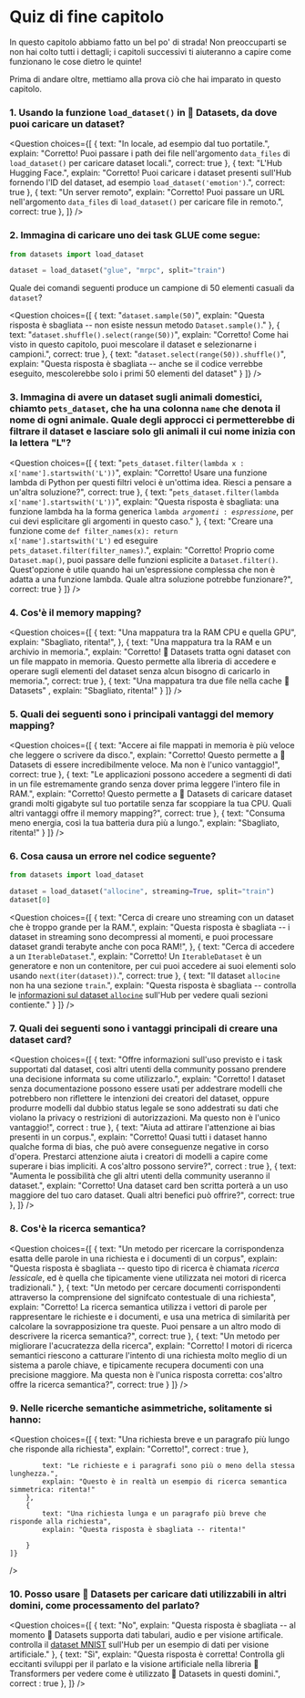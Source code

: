 <!-- DISABLE-FRONTMATTER-SECTIONS -->

# Quiz di fine capitolo

In questo capitolo abbiamo fatto un bel po' di strada! Non preoccuparti se non hai colto tutti i dettagli; i capitoli successivi ti aiuteranno a capire come funzionano le cose dietro le quinte!

Prima di andare oltre, mettiamo alla prova ciò che hai imparato in questo capitolo.

### 1. Usando la funzione `load_dataset()` in 🤗 Datasets, da dove puoi caricare un dataset?

<Question
	choices={[
		{
			text: "In locale, ad esempio dal tuo portatile.",
			explain: "Corretto! Puoi passare i path dei file nell'argomento <code>data_files</code> di <code>load_dataset()</code> per caricare dataset locali.",
			correct: true
		},
		{
			text: "L'Hub Hugging Face.",
			explain: "Corretto! Puoi caricare i dataset presenti sull'Hub fornendo l'ID del dataset, ad esempio <code>load_dataset('emotion')</code>.",
			correct: true
		},
		{
			text: "Un server remoto",
			explain: "Corretto! Puoi passare un URL nell'argomento <code>data_files</code> di <code>load_dataset()</code> per caricare file in remoto.",
			correct: true
		},
	]}
/>

### 2. Immagina di caricare uno dei task GLUE come segue:

```py
from datasets import load_dataset

dataset = load_dataset("glue", "mrpc", split="train")
```

Quale dei comandi seguenti produce un campione di 50 elementi casuali da `dataset`?

<Question
	choices={[
		{
			text: "<code>dataset.sample(50)</code>",
			explain: "Questa risposta è sbagliata -- non esiste nessun metodo <code>Dataset.sample()</code>."
		},
		{
			text: "<code>dataset.shuffle().select(range(50))</code>",
			explain: "Corretto! Come hai visto in questo capitolo, puoi mescolare il dataset e selezionarne i campioni.",
			correct: true
		},
		{
			text: "<code>dataset.select(range(50)).shuffle()</code>",
			explain: "Questa risposta è sbagliata -- anche se il codice verrebbe eseguito, mescolerebbe solo i primi 50 elementi del dataset"
		}
	]}
/>

### 3. Immagina di avere un dataset sugli animali domestici, chiamto `pets_dataset`, che ha una colonna `name` che denota il nome di ogni animale. Quale degli approcci ci permetterebbe di filtrare il dataset e lasciare solo gli animali il cui nome inizia con la lettera "L"?
<Question
	choices={[
		{
			text: "<code>pets_dataset.filter(lambda x : x['name'].startswith('L'))</code>",
			explain: "Corretto! Usare una funzione lambda di Python per questi filtri veloci è un'ottima idea. Riesci a pensare a un'altra soluzione?",
			correct: true
		},
		{
			text: "<code>pets_dataset.filter(lambda x['name'].startswith('L'))</code>",
			explain: "Questa risposta è sbagliata: una funzione lambda ha la forma generica <code>lambda *argomenti* : *espressione*</code>, per cui devi esplicitare gli argomenti in questo caso."
		},
		{
			text: "Creare una funzione come <code>def filter_names(x): return x['name'].startswith('L')</code> ed eseguire <code>pets_dataset.filter(filter_names)</code>.",
			explain: "Corretto! Proprio come <code>Dataset.map()</code>, puoi passare delle funzioni esplicite a <code>Dataset.filter()</code>. Quest'opzione è utile quando hai un'espressione complessa che non è adatta a una funzione lambda. Quale altra soluzione potrebbe funzionare?",
			correct: true
		}
	]}
/>

### 4. Cos'è il memory mapping?

<Question
	choices={[
		{
			text: "Una mappatura tra la RAM CPU e quella GPU",
			explain: "Sbagliato, ritenta!",
		},
		{
			text: "Una mappatura tra la RAM e un archivio in memoria.",
			explain: "Corretto! 🤗 Datasets tratta ogni dataset con un file mappato in memoria. Questo permette alla libreria di accedere  e operare sugli elementi del dataset senza alcun bisogno di caricarlo in memoria.",
			correct: true
		},
		{
			text: "Una mappatura tra due file nella cache 🤗 Datasets" ,
			explain: "Sbagliato, ritenta!"
		}
	]}
/>

### 5. Quali dei seguenti sono i principali vantaggi del memory mapping?

<Question
	choices={[
		{
			text: "Accere ai file mappati in memoria è più veloce che leggere o scrivere da disco.",
			explain: "Corretto! Questo permette a 🤗 Datasets di essere incredibilmente veloce. Ma non è l'unico vantaggio!",
			correct: true
		},
		{
			text: "Le applicazioni possono accedere a segmenti di dati in un file estremamente grando senza dover prima leggere l'intero file in RAM.",
			explain: "Corretto! Questo permette a 🤗 Datasets di caricare dataset grandi molti gigabyte sul tuo portatile senza far scoppiare la tua CPU. Quali altri vantaggi offre il memory mapping?",
			correct: true
		},
		{
			text: "Consuma meno energia, così la tua batteria dura più a lungo.",
			explain: "Sbagliato, ritenta!"
		}
	]}
/>

### 6. Cosa causa un errore nel codice seguente?

```py
from datasets import load_dataset

dataset = load_dataset("allocine", streaming=True, split="train")
dataset[0]
```

<Question
	choices={[
		{
			text: "Cerca di creare uno streaming con un dataset che è troppo grande per la RAM.",
			explain: "Questa risposta è sbagliata -- i dataset in streaming sono decompressi al momenti, e puoi processare dataset grandi terabyte anche con poca RAM!",
		},
		{
			text: "Cerca di accedere a un <code>IterableDataset</code>.",
			explain: "Corretto! Un <code>IterableDataset</code> è un generatore e non un contenitore, per cui puoi accedere ai suoi elementi solo usando <code>next(iter(dataset))</code>.",
			correct: true
		},
		{
			text: "Il dataset <code>allocine</code> non ha una sezione <code>train</code>.",
			explain: "Questa risposta è sbagliata -- controlla le [informazioni sul dataset <code>allocine</code>](https://huggingface.co/datasets/allocine) sull'Hub per vedere quali sezioni contiente."
		}
	]}
/>

### 7. Quali dei seguenti sono i vantaggi principali di creare una dataset card?

<Question
	choices={[
		{
			text: "Offre informazioni sull'uso previsto e i task supportati dal dataset, così altri utenti della community possano prendere una decisione informata su come utilizzarlo.",
			explain: "Corretto! I dataset senza documentazione possono essere usati per addestrare modelli che potrebbero non riflettere le intenzioni dei creatori del dataset, oppure produrre modelli dal dubbio status legale se sono addestrati su dati che violano la privacy o restrizioni di autorizzazioni. Ma questo non è l'unico vantaggio!",
			correct : true
		},
		{
			text: "Aiuta ad attirare l'attenzione ai bias presenti in un corpus.",
			explain: "Corretto! Quasi tutti i dataset hanno qualche forma di bias, che può avere conseguenze negative in corso d'opera. Prestarci attenzione aiuta i creatori di modelli a capire come superare i bias impliciti. A cos'altro possono servire?",
			correct : true
		},
		{
			text: "Aumenta le possibilità che gli altri utenti della community useranno il dataset.",
			explain: "Corretto! Una dataset card ben scritta porterà a un uso maggiore del tuo caro dataset. Quali altri benefici può offrire?",
			correct: true
		},
	]}
/>


### 8. Cos'è la ricerca semantica?

<Question
	choices={[
		{
			text: "Un metodo per ricercare la corrispondenza esatta delle parole in una richiesta e i documenti di un corpus",
			explain: "Questa risposta è sbagliata -- questo tipo di ricerca è chiamata *ricerca lessicale*, ed è quella che tipicamente viene utilizzata nei motori di ricerca tradizionali."
		},
		{
			text: "Un metodo per cercare documenti corrispondenti attraverso la comprensione del signifcato contestuale di una richiesta",
			explain: "Corretto! La ricerca semantica utilizza i vettori di parole per rappresentare le richieste e i documenti, e usa una metrica di similarità per calcolare la sovrapposizione tra queste. Puoi pensare a un altro modo di descrivere la ricerca semantica?",
			correct: true
		},
		{
			text: "Un metodo per migliorare l'acucratezza della ricerca",
			explain: "Corretto! I motori di ricerca semantici riescono a catturare l'intento di una richiesta molto meglio di un sistema a parole chiave, e tipicamente recupera documenti con una precisione maggiore. Ma questa non è l'unica risposta corretta: cos'altro offre la ricerca semantica?",
			correct: true
		}
	]}
/>

### 9. Nelle ricerche semantiche asimmetriche, solitamente si hanno:

<Question
	choices={[
		{
			text: "Una richiesta breve e un paragrafo più lungo che risponde alla richiesta",
			explain: "Corretto!",
			correct : true
		},
		
			text: "Le richieste e i paragrafi sono più o meno della stessa lunghezza.",
			explain: "Questo è in realtà un esempio di ricerca semantica simmetrica: ritenta!"
		},
		{
			text: "Una richiesta lunga e un paragrafo più breve che risponde alla richiesta",
			explain: "Questa risposta è sbagliata -- ritenta!"

		}
	]}
/>

### 10. Posso usare 🤗 Datasets per caricare dati utilizzabili in altri domini, come processamento del parlato?

<Question
	choices={[
		{
			text: "No",
			explain: "Questa risposta è sbagliata -- al momento 🤗 Datasets supporta dati tabulari, audio e per visione artificale. controlla il <a  href='https://huggingface.co/datasets/mnist'>dataset MNIST</a> sull'Hub per un esempio di dati per visione artificiale."
		},
		{
			text: "Sì",
			explain: "Questa risposta è corretta! Controlla gli eccitanti sviluppi per il parlato e la visione artificiale nella libreria 🤗 Transformers per vedere come è utilizzato 🤗 Datasets in questi domini.",
			correct : true
		},
	]}
/>
